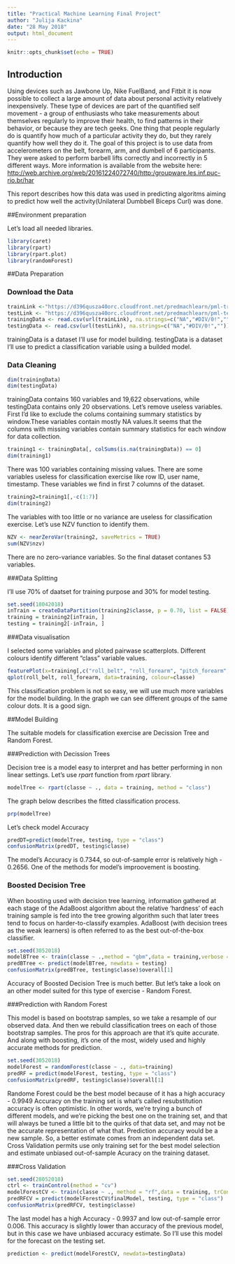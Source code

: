 ```yaml
---
title: "Practical Machine Learning Final Project"
author: "Julija Kackina"
date: "28 May 2018"
output: html_document
---
```


```r
knitr::opts_chunk$set(echo = TRUE)
```

## Introduction

Using devices such as Jawbone Up, Nike FuelBand, and Fitbit it is now possible to collect a large amount of data about personal activity relatively inexpensively. These type of devices are part of the quantified self movement - a group of enthusiasts who take measurements about themselves regularly to improve their health, to find patterns in their behavior, or because they are tech geeks. One thing that people regularly do is quantify how much of a particular activity they do, but they rarely quantify how well they do it. The goal of this project is to use data from accelerometers on the belt, forearm, arm, and dumbell of 6 participants. They were asked to perform barbell lifts correctly and incorrectly in 5 different ways. More information is available from the website here: <http://web.archive.org/web/20161224072740/http:/groupware.les.inf.puc-rio.br/har>

This report describes how this data was used in predicting algoritms aiming to predict how well the activity(Unilateral Dumbbell Biceps Curl) was done.


##Environment preparation

Let's load all needed libraries.
```r
library(caret)
library(rpart)
library(rpart.plot)
library(randomForest)
```

##Data Preparation

### Download the Data

```r
trainLink <-"https://d396qusza40orc.cloudfront.net/predmachlearn/pml-training.csv"
testLink <- "https://d396qusza40orc.cloudfront.net/predmachlearn/pml-testing.csv"
trainingData <- read.csv(url(trainLink), na.strings=c("NA","#DIV/0!",""))
testingData <- read.csv(url(testLink), na.strings=c("NA","#DIV/0!",""))
```
trainingData is a dataset I'll use for model building.
testingData is a dataset I'll use to predict a classification variable using a builded model.

### Data Cleaning

```r
dim(trainingData)
dim(testingData)
```
trainingData contains 160 variables and 19,622 observations, while testingData contains only 20 observations. Let's remove useless variables. First I'd like to exclude the colums containing summary statistics by window.These variables contain mostly NA values.It seems that the columns with missing variables contain summary statistics for each window for data collection.
```r
training1 <- trainingData[, colSums(is.na(trainingData)) == 0]
dim(training1)
```
There was 100 variables containing  missing values. 
There are some variables useless for classification exercise like row ID, user name, timestamp. These variables we find in first 7 columns of the dataset.
```r
training2=training1[,-c(1:7)]
dim(training2)
```
The variables with too little or no variance are useless for classification exercise. Let's use NZV function to identify them.
```r
NZV <- nearZeroVar(training2, saveMetrics = TRUE)
sum(NZV$nzv)
```
There are no zero-variance variables. So the final dataset contanes 53 variables.

###Data Splitting

I'll use 70% of daatset for training purpose and 30% for model testing.
```r
set.seed(18042018) 
inTrain = createDataPartition(training2$classe, p = 0.70, list = FALSE)
training = training2[inTrain, ]
testing = training2[-inTrain, ]
```

###Data visualisation

I selected some variables and ploted pairwase scatterplots. Different colours identify different "class" variable values.
```r
featurePlot(x=training[,c("roll_belt", "roll_forearm", "pitch_forearm", "magnet_dumbbell_z", "accel_dumbbell_y")], y=training$classe, plot="pairs")
qplot(roll_belt, roll_forearm, data=training, colour=classe)
```

This classification problem is not so easy, we will use much more variables for the model building. In the graph we can see different groups of the same colour dots. It is a good sign.

##Model Building

The suitable models for classification exercise are Decission Tree and Random Forest.

###Prediction with Decission Trees

Decision tree is a model easy to interpret and has better performing in non linear settings. Let's use *rpart* function from *rpart* library.
```r
modelTree <- rpart(classe ~ ., data = training, method = "class")
```
The graph below describes the fitted classification process.
```r
prp(modelTree)
```


Let's check model Accuracy
```r
predDT=predict(modelTree, testing, type = "class")
confusionMatrix(predDT, testing$classe)
```

The model's Accuracy is 0.7344, so out-of-sample error is relatively high - 0.2656. One of the methods for model's improovement is boosting.

### Boosted Decision Tree

When boosting used with decision tree learning, information gathered at each stage of the AdaBoost algorithm about the relative 'hardness' of each training sample is fed into the tree growing algorithm such that later trees tend to focus on harder-to-classify examples. AdaBoost (with decision trees as the weak learners) is often referred to as the best out-of-the-box classifier.

```r
set.seed(3052018)
modelBTree <- train(classe ~ .,method = "gbm",data = training,verbose = F)
predBTree <- predict(modelBTree, newdata = testing)
confusionMatrix(predBTree, testing$classe)$overall[1]
```

Accuracy of Boosted Decision Tree is much better. But let's take a look on an other model suited for this type of exercise - Random Forest.

###Prediction with Random Forest

This model is based on bootstrap samples, so we take a resample of our observed data. And then we rebuild classification trees on each of those bootstrap samples. The pros for this approach are that it's quite accurate. And along with boosting, it's one of the most, widely used and highly accurate methods for prediction.
```r
set.seed(3052018)
modelForest = randomForest(classe ~ ., data=training)
predRF = predict(modelForest, testing, type = "class")
confusionMatrix(predRF, testing$classe)$overall[1]
```
Randome Forest could be the best model because of it has a high accuracy -  0.9949
Accuracy on the training set is what's called resubstitution accuracy is often optimistic. In other words, we're trying a bunch of different models, and we're picking the best one on the training set, and that will always be tuned a little bit to the quirks of that data set, and may not be the accurate representation of what that. Prediction accuracy would be a new sample. So, a better estimate comes from an independent data set. Cross Validation permits use only training set for the best model selection and estimate unbiased out-of-sample Acuracy on the training dataset.

###Cross Validation

```r
set.seed(28052018)
ctrl <- trainControl(method = "cv")
modelForestCV <- train(classe ~ ., method = "rf",data = training, trControl = ctrl,importance = T)
predRFCV = predict(modelForestCV$finalModel, testing, type = "class")
confusionMatrix(predRFCV, testing$classe)
```
The last model has a high Accuracy -  0.9937 and low out-of-sample error 0.006. This accuracy is slightly lower than accuracy of the previous model, but in this case we have unbiased accuracy estimate. So I'll use this model for the forecast on the testing set.
```r
prediction <- predict(modelForestCV, newdata=testingData)
```

